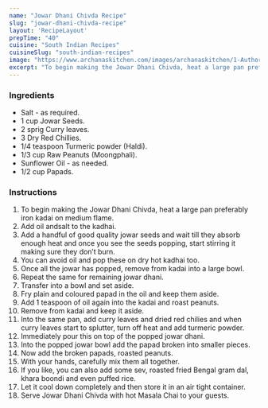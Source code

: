---
name: "Jowar Dhani Chivda Recipe"
slug: "jowar-dhani-chivda-recipe"
layout: 'RecipeLayout'
prepTime: "40"
cuisine: "South Indian Recipes"
cuisineSlug: "south-indian-recipes"
image: "https://www.archanaskitchen.com/images/archanaskitchen/1-Author/Jyothi_Rajesh/Jowar_Dhani_Chivda.jpg"
excerpt: "To begin making the Jowar Dhani Chivda, heat a large pan preferably iron kadai on medium flame"
---

### Ingredients

- Salt - as required.
- 1 cup Jowar Seeds.
- 2 sprig Curry leaves.
- 3 Dry Red Chillies.
- 1/4 teaspoon Turmeric powder (Haldi).
- 1/3 cup Raw Peanuts (Moongphali).
- Sunflower Oil - as needed.
- 1/2 cup Papads.

### Instructions

1. To begin making the Jowar Dhani Chivda, heat a large pan preferably iron kadai on medium flame.
1. Add oil andsalt to the kadhai.
1. Add a handful of good quality jowar seeds and wait till they absorb enough heat and once you see the seeds popping, start stirring it making sure they don’t burn.
1. You can avoid oil and pop these on dry hot kadhai too.
1. Once all the jowar has popped, remove from kadai into a large bowl.
1. Repeat the same for remaining jowar dhani.
1. Transfer into a bowl and set aside.
1. Fry plain and coloured papad in the oil and keep them aside.
1. Add 1 teaspoon of oil again into the kadai and roast peanuts.
1. Remove from kadai and keep it aside.
1. Into the same pan, add curry leaves and dried red chilies and when curry leaves start to splutter, turn off heat and add turmeric powder.
1. Immediately pour this on top of the popped jowar dhani.
1. Into the popped jowar bowl add the  papad broken into smaller pieces.
1. Now add the broken papads, roasted peanuts.
1. With your hands, carefully mix them all together.
1. If you like, you can also add some sev, roasted fried Bengal gram dal, khara boondi and even puffed rice.
1. Let it cool down completely and then store it in an air tight container.
1. Serve Jowar Dhani Chivda with hot Masala Chai to your guests.
